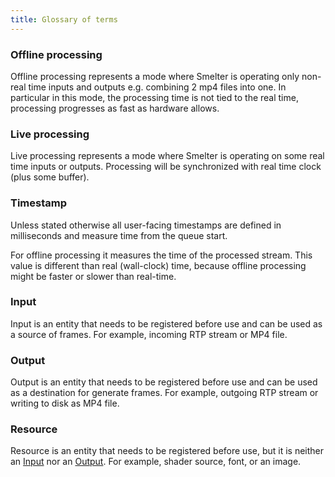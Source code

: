 ```yaml
---
title: Glossary of terms
---
```


### Offline processing

Offline processing represents a mode where Smelter is operating only non-real time inputs and
outputs e.g. combining 2 mp4 files into one. In particular in this mode, the processing time is
not tied to the real time, processing progresses as fast as hardware allows.

### Live processing

Live processing represents a mode where Smelter is operating on some real time inputs or outputs.
Processing will be synchronized with real time clock (plus some buffer).

### Timestamp

Unless stated otherwise all user-facing timestamps are defined in milliseconds and measure time 
from the queue start.

For offline processing it measures the time of the processed stream. This value is different than
real (wall-clock) time, because offline processing might be faster or slower than real-time.

### Input

Input is an entity that needs to be registered before use and can be used as a source of frames.
For example, incoming RTP stream or MP4 file.

### Output 

Output is an entity that needs to be registered before use and can be used as a destination for generate frames.
For example, outgoing RTP stream or writing to disk as MP4 file.

### Resource

Resource is an entity that needs to be registered before use, but it is neither an [Input](#input) nor an [Output](#output).
For example, shader source, font, or an image.


